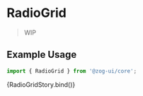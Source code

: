
<Meta
  title="Components/Forms/RadioGrid"
  component={[RadioGrid]}
  argTypes={{}}
/>


# RadioGrid

> WIP

## Example Usage

```jsx
import { RadioGrid } from '@zog-ui/core';
```

<Canvas columns={2} withSource="close">
  <Story name="RadioGrid">{RadioGridStory.bind()}</Story>
</Canvas>

<ArgsTable of={RadioGrid} />
